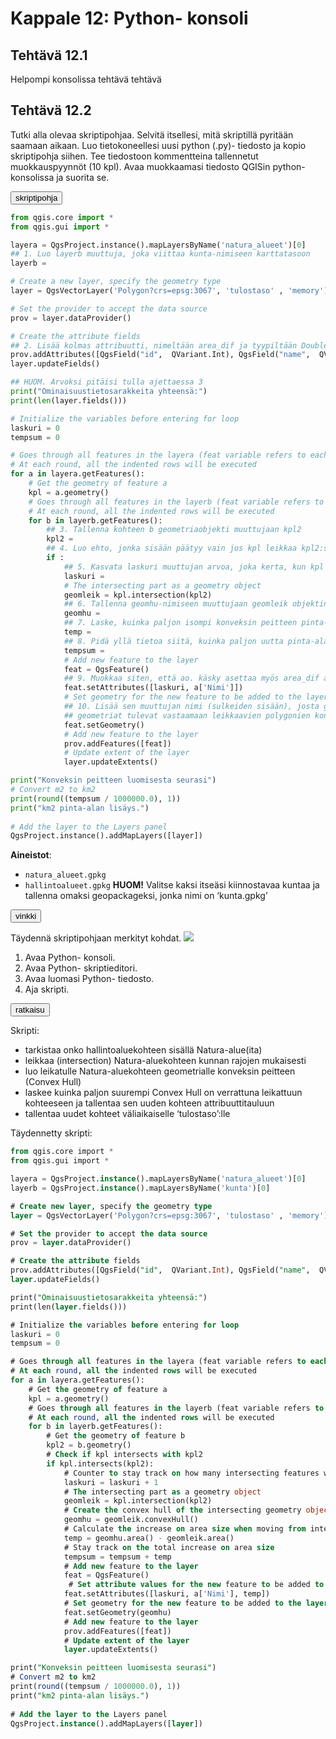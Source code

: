 # Kappale 12: Python- konsoli

## Tehtävä 12.1

::: todo
Helpompi konsolissa tehtävä tehtävä
:::

## Tehtävä 12.2

Tutki alla olevaa skriptipohjaa. Selvitä itsellesi, mitä skriptillä pyritään saamaan aikaan. Luo tietokoneellesi uusi python (.py)- tiedosto ja kopio skriptipohja siihen. Tee tiedostoon kommentteina tallennetut muokkauspyynnöt (10 kpl). Avaa muokkaamasi tiedosto QGISin python-konsolissa ja suorita se.

<button onclick="toggleAnswer(this)" class="btn answer_btn">skriptipohja</button>

::: hidden-box
::: code-box
``` python
from qgis.core import *
from qgis.gui import *

layera = QgsProject.instance().mapLayersByName('natura_alueet')[0]
## 1. Luo layerb muuttuja, joka viittaa kunta-nimiseen karttatasoon
layerb =

# Create a new layer, specify the geometry type
layer = QgsVectorLayer('Polygon?crs=epsg:3067', 'tulostaso' , 'memory')

# Set the provider to accept the data source
prov = layer.dataProvider()

# Create the attribute fields
## 2. Lisää kolmas attribuutti, nimeltään area_dif ja tyypiltään Double
prov.addAttributes([QgsField("id",  QVariant.Int), QgsField("name",  QVariant.String)])
layer.updateFields()

## HUOM. Arvoksi pitäisi tulla ajettaessa 3
print("Ominaisuustietosarakkeita yhteensä:")
print(len(layer.fields()))

# Initialize the variables before entering for loop
laskuri = 0
tempsum = 0

# Goes through all features in the layera (feat variable refers to each feature in the given layer once)
# At each round, all the indented rows will be executed
for a in layera.getFeatures():
    # Get the geometry of feature a
    kpl = a.geometry()
    # Goes through all features in the layerb (feat variable refers to each feature in the given layer once)
    # At each round, all the indented rows will be executed
    for b in layerb.getFeatures():
        ## 3. Tallenna kohteen b geometriaobjekti muuttujaan kpl2
        kpl2 =
        ## 4. Luo ehto, jonka sisään päätyy vain jos kpl leikkaa kpl2:sta
        if :
            ## 5. Kasvata laskuri muuttujan arvoa, joka kerta, kun kpl leikkaa kpl2:sta
            laskuri =
            # The intersecting part as a geometry object
            geomleik = kpl.intersection(kpl2)
            ## 6. Tallenna geomhu-nimiseen muuttujaan geomleik objektin konveksi peite (convex hull)
            geomhu =
            ## 7. Laske, kuinka paljon isompi konveksin peitteen pinta-ala on verrattuna geomleik ja tallenna se muuttujaan temp
            temp =
            ## 8. Pidä yllä tietoa siitä, kuinka paljon uutta pinta-alaa on syntynyt tähän mennessä konveksien peitteiden luonnista
            tempsum =
            # Add new feature to the layer
            feat = QgsFeature()
            ## 9. Muokkaa siten, että ao. käsky asettaa myös area_dif attribuuttikentän arvoksi temp muuttujan sisältämä arvo
            feat.setAttributes([laskuri, a['Nimi']])
            # Set geometry for the new feature to be added to the layer
            ## 10. Lisää sen muuttujan nimi (sulkeiden sisään), josta geometriatieto tulee hakea, jotta uuden tason kohteiden
            ## geometriat tulevat vastaamaan leikkaavien polygonien konvekseja peitteitä
            feat.setGeometry()
            # Add new feature to the layer
            prov.addFeatures([feat])
            # Update extent of the layer
            layer.updateExtents()

print("Konveksin peitteen luomisesta seurasi")
# Convert m2 to km2
print(round((tempsum / 1000000.0), 1))
print("km2 pinta-alan lisäys.")
 
# Add the layer to the Layers panel
QgsProject.instance().addMapLayers([layer])
```
:::
:::

**Aineistot**: 

- ```natura_alueet.gpkg```
- ```hallintoalueet.gpkg``` **HUOM!** Valitse kaksi itseäsi kiinnostavaa kuntaa ja tallenna omaksi geopackageksi, jonka nimi on 'kunta.gpkg'

<button onclick="toggleAnswer(this)" class="btn answer_btn">vinkki</button>

::: hidden-box
Täydennä skriptipohjaan merkityt kohdat.
![](img/kappale_12/image1.png)

1. Avaa Python- konsoli.
2. Avaa Python- skriptieditori.
3. Avaa luomasi Python- tiedosto.
4. Aja skripti.
:::

<button onclick="toggleAnswer(this)" class="btn answer_btn">ratkaisu</button>

::: hidden-box
Skripti:

- tarkistaa onko hallintoaluekohteen sisällä Natura-alue(ita)
- leikkaa (intersection) Natura-aluekohteen kunnan rajojen mukaisesti
- luo leikatulle Natura-aluekohteen geometrialle konveksin peitteen (Convex Hull)
- laskee kuinka paljon suurempi Convex Hull on verrattuna leikattuun kohteeseen ja tallentaa sen uuden kohteen attribuuttitauluun
- tallentaa uudet kohteet väliaikaiselle 'tulostaso':lle

Täydennetty skripti:

::: code-box
``` sql
from qgis.core import *
from qgis.gui import *

layera = QgsProject.instance().mapLayersByName('natura_alueet')[0]
layerb = QgsProject.instance().mapLayersByName('kunta')[0]

# Create new layer, specify the geometry type
layer = QgsVectorLayer('Polygon?crs=epsg:3067', 'tulostaso' , 'memory')

# Set the provider to accept the data source
prov = layer.dataProvider()

# Create the attribute fields
prov.addAttributes([QgsField("id",  QVariant.Int), QgsField("name",  QVariant.String), QgsField("area_dif",  QVariant.Double)])
layer.updateFields()

print("Ominaisuustietosarakkeita yhteensä:")
print(len(layer.fields()))

# Initialize the variables before entering for loop
laskuri = 0
tempsum = 0

# Goes through all features in the layera (feat variable refers to each feature in the given layer once)
# At each round, all the indented rows will be executed
for a in layera.getFeatures():
    # Get the geometry of feature a
    kpl = a.geometry()
    # Goes through all features in the layerb (feat variable refers to each feature in the given layer once)
    # At each round, all the indented rows will be executed
    for b in layerb.getFeatures():
        # Get the geometry of feature b
        kpl2 = b.geometry()
        # Check if kpl intersects with kpl2
        if kpl.intersects(kpl2):
            # Counter to stay track on how many intersecting features we have found
            laskuri = laskuri + 1
            # The intersecting part as a geometry object
            geomleik = kpl.intersection(kpl2)
            # Create the convex hull of the intersecting geometry object
            geomhu = geomleik.convexHull()
            # Calculate the increase on area size when moving from intersecting object to its convex hull
            temp = geomhu.area() - geomleik.area()
            # Stay track on the total increase on area size
            tempsum = tempsum + temp
            # Add new feature to the layer
            feat = QgsFeature()
             # Set attribute values for the new feature to be added to the layer
            feat.setAttributes([laskuri, a['Nimi'], temp])
            # Set geometry for the new feature to be added to the layer
            feat.setGeometry(geomhu)
            # Add new feature to the layer
            prov.addFeatures([feat])
            # Update extent of the layer
            layer.updateExtents()

print("Konveksin peitteen luomisesta seurasi")
# Convert m2 to km2
print(round((tempsum / 1000000.0), 1))
print("km2 pinta-alan lisäys.")
 
# Add the layer to the Layers panel
QgsProject.instance().addMapLayers([layer])
```
:::
:::